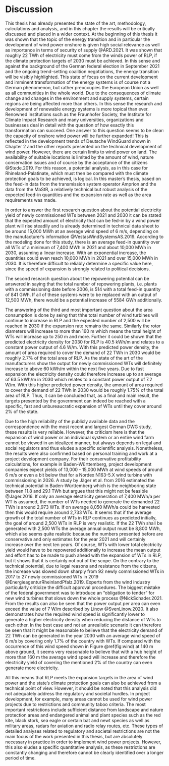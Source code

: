 # Discussion

This thesis has already presented the state of the art, methodology, calculations and analysis, and in this chapter the results will be critically discussed and placed in a wider context. At the beginning of this thesis it was shown that the topic of the energy transition and in particular the development of wind power onshore is given high social relevance as well as importance in terms of security of supply @ARD.2021. It was shown that roughly 22 TWh of electricity must come from the winds power of RLP, if the climate protection targets of 2030 must be achieved. In this sense and against the background of the German federal election in September 2021 and the ongoing trend-setting coalition negotiations, the energy transition will be visibly highlighted. This state of focus on the current development and imminent transformation of the energy systems is of course not a German phenomenon, but rather preoccupies the European Union as well as all communities in the whole world. Due to the consequences of climate change and changes in the environment and supply systems, certain regions are being affected more than others. In this sense the research and development of renewable energy systems is more topical than ever. Renowned institutions such as the Fraunhofer Society, the Institute for Climate Impact Research and many universities, organizations and businesses deal in detail with the question of how exactly this transformation can succeed. One answer to this question seems to be clear: the capacity of onshore wind power will be further expanded! This is reflected in the development trends of Deutsche WindGuard shown in Chapter 2 and the other reports presented on the technical development of wind power. However, there are certain limits to wind power on land. The availability of suitable locations is limited by the amount of wind, nature conservation issues and of course by the acceptance of the citizens @Stede.2019. For this reason, a potential analysis, as in this case for Rhineland-Palatinate, which must then be compared with the climate protection goals to be achieved, is logical. In this master's thesis, based on the feed-in data from the transmission system operator Amprion and the data from the MaStR, a relatively technical but robust analysis of the expected feed-in quantities and the expansion rate as well as the area requirements was made. 

In order to answer the first research question about the potential electricity yield of newly commissioned WTs between 2021 and 2030 it can be stated that the expected amount of electricity that can be fed-in by a wind power plant will rise steadily and is already determined in technical data sheet to be around 15,000 MWh at an average wind speed of 6 m/s, depending on the manufacturer's information @VestasWindSystemsAS.2019. According to the modeling done for this study, there is an average feed-in quantity over all WTs of a minimum of 7,400 MWh in 2021 and about 10,000 MWh in 2030, assuming a linear increase. With an exponential increase, the quantities could even reach 10,000 MWh in 2021 and over 15,000 MWh in 2030. It is therefore difficult to reliably determine a specific value here, since the speed of expansion is strongly related to political decisions.

The second research question about the repowering potential can be answered in saying that the total number of repowering plants, i.e. plants with a commissioning date before 2006, is 514 with a total feed-in quantity of 841 GWh. If all of these systems were to be replaced with an output of 12,500 MWh, there would be a potential increase of 5584 GWh additionally.

The answering of the third and most important question about the area consumption is done by seing that thhe total number of wind turbines will continue to increase in RLP and the expected number of 2,500 will be reached in 2030 if the expansion rate remains the same. Similarly the rotor diameters will increase to more than 160 m which means the total height of WTs will increase up to 250 m and more. Further it could be shown that the predicted electricity density for 2030 for RLP is 40.5 kWh/m\textsuperscript{2} and relates to a constant power output of 4.6 W/m\textsuperscript{2}. With this predicted power density, the amount of area required to cover the demand of 22 TWh in 2030 would be roughly 2.7% of the total area of RLP. As the state of the art of the manufacturers show the output for newly commissioned WTs will definitely increase to above 60 kWh/m\textsuperscript{2} within the next five years. Due to fast expansion the electricity density could therefore increase up to an average of 63.5 kWh/m\textsuperscript{2} in 2030 which relates to a constant power output of 7.2 W/m\textsuperscript{2}. With this higher predicted power density, the amount of area required to cover the demand of 22 TWh in 2030 would be roughly 1.75% of the total area of RLP. Thus, it can be concluded that, as a final and main result, the targets presented by the government can indeed be reached with a specific, fast and unbureaucratic expansion of WTs until they cover around 2% of the state.


Due to the high reliability of the publicly available data and the correspondence with the most recent and largest German DWG study, these results is very reliable. However, the criticism here is that the expansion of wind power or an individual system or an entire wind farm cannot be viewed in an idealized manner, but always depends on legal and social regulators and thus eludes a specific scientific analysis. Nonetheless, the results were also confirmed based on personal training and work at a project development company. For their conservative profitability calculations, for example in Baden-Württemberg, project development companies expect yields of 13,000 - 15,000 MWh at wind speeds of around 6 m/s or even a bit below that for a Nordex N163-5.X wind turbine with commissioning in 2026. A study by Jäger et al. from 2016 estimated the technical potential in Baden-Württemberg which is the neighboring state between 11.8 and 29.1 TWh but argues that this might not be feasible @Jager.2016. If only an average electricity generation of 7,400 MWh/a per WT is assumed, the number of WTs needed to generate the demanded 22 TWh is around 2,973 WTs. If on average 8,050 MWh/a could be harvested then this would require around 2,733 WTs. It seems that if the average growth of the total number of WTs in RLP continues as predicted initially, the goal of around 2,500 WTs in RLP is very realistic. If the 22 TWh shall be generated with 2,500 WTs the average annual output must be 8,800 MWh, which also seems quite realistic because the numbers presented before are conservative and only estimates for the year 2021 and will certainly increase over the next ten years. Of course, WTs with lower total electricity yield would have to be repowered additionally to increase the mean output and effort has to be made to push ahead with the expansion of WTs in RLP, but it shows that it is certainly not out of the scope. On the contrary to the technical potential, due to legal reasons and resistance from the citizens, the increase was slowed down sharply from 92 newly commissioned WTs in 2017 to 27 newly commissioned WTs in 2019 @EnergieagenturRheinlandPfalz.2019. Experts from the wind industry particularly criticize the difficult approval procedures. The biggest mistake of the federal government was to introduce an "obligation to tender" for new wind turbines that slows down the whole process @NickSchader.2021. From the results can also be seen that the power output per area can even exceed the value of 7 W/m\textsuperscript{2} described by Linow @SvenLinow.2020. It also demonstrates how the required wind speed is significantly lower to generate a higher electricity density when reducing the distance of WTs to each other. In the best case and not an unrealistic scenario it can therefore be seen that it might be reasonable to believe that the electricity demand of 22 TWh can be generated in the year 2030 with an average wind speed of 6 m/s by covering only 1.7% of the country with WTs. If compared with the occurrence of this wind speed shown in Figure \@ref(fig:wind) at 140 m above ground, it seems very reasonable to believe that with a hub height of more than 160 m the average wind speed will increase and therefore the electricity yield of covering the mentioned 2% of the country can even generate more electricity. 


All this means that RLP meets the expansion targets in the area of wind power and the state's climate protection goals can also be achieved from a technical point of view. However, it should be noted that this analysis did not adequately address the regulatory and societal hurdles. In project development, for example, many areas cannot be used for wind power projects due to restrictions and community taboo criteria. The most important restrictions include sufficient distance from landscape and nature protection areas and endangered animal and plant species such as the red kite, black stork, sea eagle or certain bat and newt species as well as military areas, radars for aviation and radio relay routes, etc. These types of detailed analyses related to regulatory and societal restrictions are not the main focus of the work presented in this thesis, but are absolutely necessary in practice in order to implement wind power projects. However, this also eludes a specific quantitative analysis, as these restrictions are constantly changing and therefore cannot be clearly identified over a longer period of time.


\newpage






















